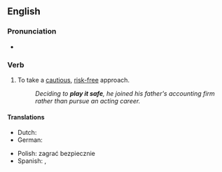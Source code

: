 ==English==

===Pronunciation===
* {{audio|en|En-au-play it safe.ogg|Audio (AU)}}

===Verb===
{{head|en|verb}}

# {{lb|en|idiomatic}} To take a [[cautious]], [[risk-free]] approach.
#: ''Deciding to '''play it safe''', he joined his father's accounting firm rather than pursue an acting career.''

====Translations====
{{trans-top|take a cautious, risk-free approach}}
* Dutch: {{t|nl|het op zeker spelen}}
* German: {{t+|de|auf Nummer sicher gehen}}
{{trans-mid}}
* Polish: zagrać bezpiecznie
* Spanish: {{t|es|jugar a lo seguro}}, {{t|es|curarse en salud}}
{{trans-bottom}}